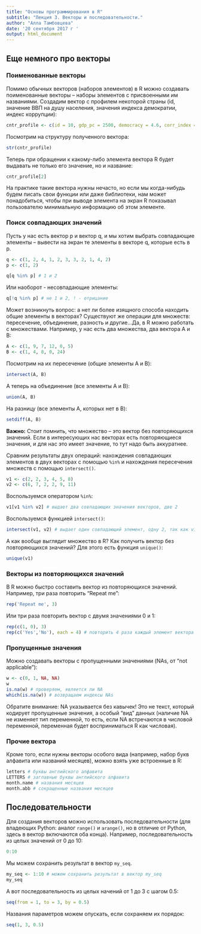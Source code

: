 ```yaml
---
title: "Основы программирования в R"
subtitle: "Лекция 3. Векторы и последовательности."
author: "Алла Тамбовцева"
date: '20 сентября 2017 г '
output: html_document
---
```


## Еще немного про векторы

### Поименованные векторы

Помимо обычных векторов (наборов элементов) в R можно создавать поименованные векторы -- наборы элементов с присвоенными им названиями. Создадим вектор с профилем некоторой страны (id, значение ВВП на душу населения, значения индекса демократии, индекс коррупции):

```r
cntr_profile <- c(id = 10, gdp_pc = 2500, democracy = 4.6, corr_index = 2.1)
```

Посмотрим на структуру полученного вектора:

```r
str(cntr_profile)
```
Теперь при обращении к какому-либо элемента вектора R будет выдавать не только его значение, но и название:
```r
cntr_profile[2]
```

На практике такие вектора нужны нечасто, но если мы когда-нибудь будем писать свои функции или даже библиотеки, нам может понадобиться, чтобы при выводе элемента на экран R показывал пользователю минимальную информацию об этом элементе.

### Поиск совпадающих значений

Пусть у нас есть вектор p и вектор q, и мы хотим выбрать совпадающие элементы -- вывести на экран те элементы в векторе q, которые есть в p.

```r
q <- c(1, 2, 4, 1, 2, 3, 3, 2, 1, 4, 2)
p <- c(1, 2) 

q[q %in% p] # 1 и 2
```
Или наоборот - несовпадающие элементы:
```r
q[!q %in% p] # не 1 и 2, ! - отрицание
```

Может возникнуть вопрос: а нет ли более изящного способа находить общие элементы в векторах? Существуют же операции для множеств: пересечение, объединение, разность и другие...Да, в R можно работать с множествами. Например, у нас есть два множества, два вектора A и B:
```r
A <- c(1, 9, 7, 12, 0, 5)
B <- c(1, 4, 8, 0, 24)
```
Посмотрим на их пересечение (общие элементы A и B):
```r
intersect(A, B)
```
А теперь на объединение (все элементы A и B):
```r
union(A, B)
```
На разницу (все элементы A, которых нет в B):
```r
setdiff(A, B)
```
**Важно:** Cтоит помнить, что множество -- это вектор без повторяющихся значений. Если в интересующих нас векторах есть повторяющиеся значения, и для нас это имеет значение, то тут надо быть аккуратнее.

Сравним результаты двух операций: нахождения совпадающих элементов в двух векторах с помощью `%in%` и нахождения пересечения множеств с помощью `intersect()`. 
```r
v1 <- c(2, 2, 3, 4, 5, 8)
v2 <- c(6, 7, 2, 2, 9, 11)
```
Воспользуемся оператором `%in%`:
```r
v1[v1 %in% v2] # выдает два совпадающих значения векторов, две 2
```
Воспользуемся функцией `intersect()`:
```r
intersect(v1, v2) # выдает один совпадающий элемент, одну 2, так как v1 и v2 воспринимаются как множества
```

А как вообще выглядит множество в R? Как получить вектор без повторяющихся значений? Для этого есть функция `unique()`:
```r
unique(v1)
```

### Векторы из повторяющихся значений

В R можно быстро составить вектор из повторяющихся значений. Например, три раза повторить "Repeat me":
```r
rep('Repeat me', 3) 
```
Или три раза повторить вектор с двумя значениями 0 и 1:
```r
rep(c(1, 0), 3)
rep(c('Yes','No'), each = 4) # повторить 4 раза каждый элемент вектора
```

### Пропущенные значения

Можно создавать векторы с пропущенными значениями (NAs, от "not applicable"): 
```r
w <- c(0, 1, NA, NA)
w
is.na(w) # проверяем, является ли NA
which(is.na(w)) # возвращаем индексы NAs
```
Обратите внимание: NA указывается без кавычек! Это не текст, который кодирует пропущенные значения, а особый "вид" данных (наличие NA не изменяет тип переменной, то есть, если NA встречаются в числовой переменной, переменная будет восприниматься R как числовая).

### Прочие вектора

Кроме того, если нужны векторы особого вида (например, набор букв алфавита или названий месяцев), можно взять уже встроенные в R:
```r
letters # буквы английского алфавита
LETTERS # заглавные буквы английского алфавита
month.name # названия месяцев
month.abb # сокращенные названия месяцев
```

## Последовательности

Для создания векторов можно использовать последовательности (для владеющих Python: аналог `range()` и `arange()`, но в отличие от Python, здесь в вектор включаются оба конца). Например, последовательность из целых значений от 0 до 10:
```r
0:10 
```
Мы можем сохранить результат в вектор  `my_seq`. 
```r
my_seq <- 1:10 # можем сохранить результат в вектор my_seq 
my_seq
```
А вот последовательность из целых начений от 1 до 3 с шагом 0.5:
```r
seq(from = 1, to = 3, by = 0.5)
```
Названия параметров можем опускать, если сохраняем их порядок:
```r
seq(1, 3, 0.5) 
```